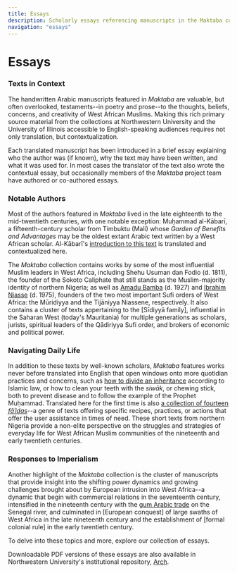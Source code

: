 ```yaml
---
title: Essays
description: Scholarly essays referencing manuscripts in the Maktaba collection
navigation: "essays"
---
```


# Essays

### Texts in Context
The handwritten Arabic manuscripts featured in *Maktaba* are valuable, but often overlooked, testaments--in poetry and prose--to the thoughts, beliefs, concerns, and creativity of West African Muslims. Making this rich primary source material from the collections at Northwestern University and the University of Illinois accessible to English-speaking audiences requires not only translation, but contextualization.

Each translated manuscript has been introduced in a brief essay explaining who the author was (if known), why the text may have been written, and what it was used for. In most cases the translator of the text also wrote the contextual essay, but occasionally members of the *Maktaba* project team have authored or co-authored essays.

### Notable Authors
Most of the authors featured in *Maktaba* lived in the late eighteenth to the mid-twentieth centuries, with one notable exception: Muḥammad al-Kābarī, a fifteenth-century scholar from Timbuktu (Mali) whose *Garden of Benefits and Advantages* may be the oldest extant Arabic text written by a West African scholar. Al-Kābarī's [introduction to this text](/essays/foundational-islamic-theology) is translated and contextualized here.

The *Maktaba* collection contains works by some of the most influential Muslim leaders in West Africa, including Shehu Usuman dan Fodio (d. 1811), the founder of the Sokoto Caliphate that still stands as the Muslim-majority identity of northern Nigeria; as well as [Amadu Bamba](/essays/pious-poetry-of-the-muridiyya) (d. 1927) and [Ibrahim Niasse](/essays/model-of-a-mystical-path) (d. 1975), founders of the two most important Sufi orders of West Africa: the Mūridiyya and the Tijāniyya Niassene, respectively. It also contains a cluster of texts appertaining to the [Sīdiyyā family], influential in the Saharan West (today's Mauritania) for multiple generations as scholars, jurists, spiritual leaders of the Qādiriyya Sufi order, and brokers of economic and political power.

### Navigating Daily Life
In addition to these texts by well-known scholars, *Maktaba* features works never before translated into English that open windows onto more quotidian practices and concerns, such as [how to divide an inheritance](/essays/legal-note-from-southwestern-mauritania) according to Islamic law, or how to clean your teeth with the *siwāk*, or chewing stick, both to prevent disease and to follow the example of the Prophet Muḥammad. Translated here for the first time is also [a collection of fourteen *fāʾidas*](/essays/bestowing-benefits-and-preventing-harm)--a genre of texts offering specific recipes, practices, or actions that offer the user assistance in times of need. These short texts from northern Nigeria provide a non-elite perspective on the struggles and strategies of everyday life for West African Muslim communities of the nineteenth and early twentieth centuries.

### Responses to Imperialism
Another highlight of the *Maktaba* collection is the cluster of manuscripts that provide insight into the shifting power dynamics and growing challenges brought about by European intrusion into West Africa--a dynamic that begin with commercial relations in the seventeenth century, intensified in the nineteenth century with the [gum Arabic trade](/essays/the-french-and-gum-arabic-trade-in-the-senegal-valley) on the Senegal river, and culminated in [European conquest] of large swaths of West Africa in the late nineteenth century and the establishment of [formal colonial rule] in the early twentieth century.

To delve into these topics and more, explore our collection of essays. 

Downloadable PDF versions of these essays are also available in Northwestern University's institutional repository, [Arch](https://arch.library.northwestern.edu/catalog?f%5Bmember_of_collections_ssim%5D%5B%5D=The+Maktaba+Collection+of+West+African+Arabic+Manuscripts+in+Translation&locale=en&q=maktaba&search_field=all_fields).
